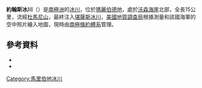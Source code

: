 {{coord|85|48|S|136|30|W|source:GNIS|display=title}}

'''約翰斯冰川'''（{{lang-en|Johns Glacier}}）是[[南極洲|南極洲]]的[[冰川|冰川]]，位於[[瑪麗伯德地|瑪麗伯德地]]，處於[[沃森海崖|沃森海崖]]北部，全長15公里，流經[[杜馬尼山|杜馬尼山]]，最終注入[[堪薩斯冰川|堪薩斯冰川]]，[[美國地質調查局|美國地質調查局]]根據測量和該國海軍的空中照片繪入地圖，現時由[[南極條約體系|南極條約體系]]管理。

==參考資料==
*{{cite gnis | type = antarid | id = 7584| name = Johns Glacier | accessdate = 2012-07-26}}
*{{usgs-gazetteer|id=7584}}

{{DEFAULTSORT:Johns Glacier}}
[[Category:馬里伯地冰川|Category:馬里伯地冰川]]


{{MarieByrdLand-geo-stub}}